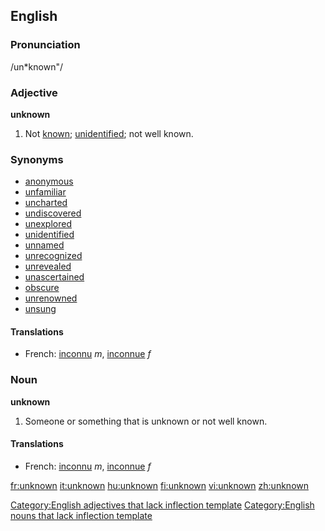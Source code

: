 ==English==

===Pronunciation===
/un*known"/

===Adjective===
'''unknown'''
# Not [[known]]; [[unidentified]]; not well known.

===Synonyms===
* [[anonymous]]
* [[unfamiliar]]
* [[uncharted]]
* [[undiscovered]]
* [[unexplored]]
* [[unidentified]]
* [[unnamed]]
* [[unrecognized]]
* [[unrevealed]]
* [[unascertained]]
* [[obscure]]
* [[unrenowned]]
* [[unsung]]

==== Translations ====
*French: [[inconnu]] ''m'', [[inconnue]] ''f''

===Noun===
'''unknown'''
# Someone or something that is unknown or not well known.

==== Translations ====
*French: [[inconnu]] ''m'', [[inconnue]] ''f''

[[Category:English adjectives that lack inflection template]]
[[Category:English nouns that lack inflection template]]

[[fr:unknown]]
[[it:unknown]]
[[hu:unknown]]
[[fi:unknown]]
[[vi:unknown]]
[[zh:unknown]]